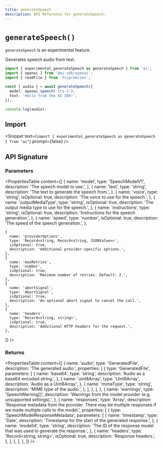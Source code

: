 ```yaml
---
title: generateSpeech
description: API Reference for generateSpeech.
---
```


# `generateSpeech()`

<Note type="warning">`generateSpeech` is an experimental feature.</Note>

Generates speech audio from text.

```ts
import { experimental_generateSpeech as generateSpeech } from 'ai';
import { openai } from '@ai-sdk/openai';
import { readFile } from 'fs/promises';

const { audio } = await generateSpeech({
  model: openai.speech('tts-1'),
  text: 'Hello from the AI SDK!',
});

console.log(audio);
```

## Import

<Snippet
  text={`import { experimental_generateSpeech as generateSpeech } from "ai"`}
  prompt={false}
/>

## API Signature

### Parameters

<PropertiesTable
  content={[
    {
      name: 'model',
      type: 'SpeechModelV1',
      description: 'The speech model to use.',
    },
    {
      name: 'text',
      type: 'string',
      description: 'The text to generate the speech from.',
    },
    {
      name: 'voice',
      type: 'string',
      isOptional: true,
      description: 'The voice to use for the speech.',
    },
    {
      name: 'outputMediaType',
      type: 'string',
      isOptional: true,
      description: 'The output media type to use for the speech.',
    },
    {
      name: 'instructions',
      type: 'string',
      isOptional: true,
      description: 'Instructions for the speech generation.',
    },
    {
      name: 'speed',
      type: 'number',
      isOptional: true,
      description: 'The speed of the speech generation.',
    },

    {
      name: 'providerOptions',
      type: 'Record<string, Record<string, JSONValue>>',
      isOptional: true,
      description: 'Additional provider-specific options.',
    },
    {
      name: 'maxRetries',
      type: 'number',
      isOptional: true,
      description: 'Maximum number of retries. Default: 2.',
    },
    {
      name: 'abortSignal',
      type: 'AbortSignal',
      isOptional: true,
      description: 'An optional abort signal to cancel the call.',
    },
    {
      name: 'headers',
      type: 'Record<string, string>',
      isOptional: true,
      description: 'Additional HTTP headers for the request.',
    },
  ]}
/>

### Returns

<PropertiesTable
  content={[
    {
      name: 'audio',
      type: 'GeneratedFile',
      description: 'The generated audio.',
      properties: [
        {
          type: 'GeneratedFile',
          parameters: [
            {
              name: 'base64',
              type: 'string',
              description: 'Audio as a base64 encoded string.',
            },
            {
              name: 'uint8Array',
              type: 'Uint8Array',
              description: 'Audio as a Uint8Array.',
            },
            {
              name: 'mimeType',
              type: 'string',
              description: 'MIME type of the audio.',
            },
          ],
        },
      ],
    },
    {
      name: 'warnings',
      type: 'SpeechWarning[]',
      description:
        'Warnings from the model provider (e.g. unsupported settings).',
    },
    {
      name: 'responses',
      type: 'Array<SpeechModelResponseMetadata>',
      description:
        'Response metadata from the provider. There may be multiple responses if we made multiple calls to the model.',
      properties: [
        {
          type: 'SpeechModelResponseMetadata',
          parameters: [
            {
              name: 'timestamp',
              type: 'Date',
              description: 'Timestamp for the start of the generated response.',
            },
            {
              name: 'modelId',
              type: 'string',
              description:
                'The ID of the response model that was used to generate the response.',
            },
            {
              name: 'headers',
              type: 'Record<string, string>',
              isOptional: true,
              description: 'Response headers.',
            },
          ],
        },
      ],
    },
  ]}
/>
